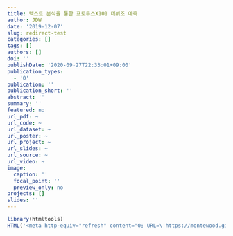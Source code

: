 ```yaml
---
title: 텍스트 분석을 통한 프로듀스X101 데뷔조 예측
author: JDW
date: '2019-12-07'
slug: redirect-test
categories: []
tags: []
authors: []
doi: ''
publishDate: '2020-09-27T22:33:01+09:00'
publication_types:
  - '0'
publication: ''
publication_short: ''
abstract: ''
summary: ''
featured: no
url_pdf: ~
url_code: ~
url_dataset: ~
url_poster: ~
url_project: ~
url_slides: ~
url_source: ~
url_video: ~
image:
  caption: ''
  focal_point: ''
  preview_only: no
projects: []
slides: ''
---
```


```r
library(htmltools)
HTML('<meta http-equiv="refresh" content="0; URL=\'https://montewood.github.io/ProduceX101\'" />')
```

